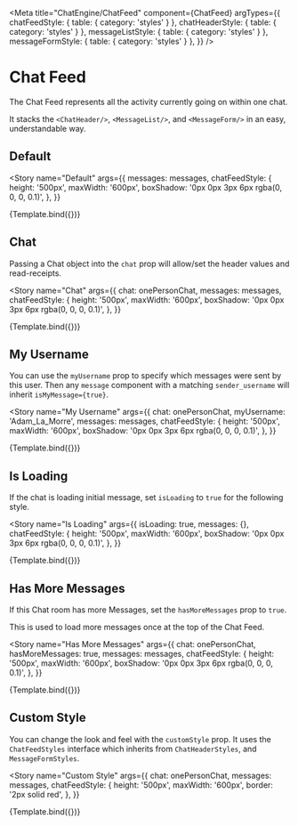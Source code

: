 

<Meta
  title="ChatEngine/ChatFeed"
  component={ChatFeed}
  argTypes={{
    chatFeedStyle: { table: { category: 'styles' } },
    chatHeaderStyle: { table: { category: 'styles' } },
    messageListStyle: { table: { category: 'styles' } },
    messageFormStyle: { table: { category: 'styles' } },
  }}
/>


# Chat Feed

The Chat Feed represents all the activity currently going on within one chat.

It stacks the `<ChatHeader/>`, `<MessageList/>`, and `<MessageForm/>` in an easy, understandable way.

## Default

<Story
  name="Default"
  args={{
    messages: messages,
    chatFeedStyle: {
      height: '500px',
      maxWidth: '600px',
      boxShadow: '0px 0px 3px 6px rgba(0, 0, 0, 0.1)',
    },
  }}
>
  {Template.bind({})}
</Story>

<ArgsTable story="Default" />

## Chat

Passing a Chat object into the `chat` prop will allow/set the header values and read-receipts.

<Story
  name="Chat"
  args={{
    chat: onePersonChat,
    messages: messages,
    chatFeedStyle: {
      height: '500px',
      maxWidth: '600px',
      boxShadow: '0px 0px 3px 6px rgba(0, 0, 0, 0.1)',
    },
  }}
>
  {Template.bind({})}
</Story>

## My Username

You can use the `myUsername` prop to specify which messages were sent by this user. Then any `message` component with a matching `sender_username` will inherit `isMyMessage={true}`.

<Story
  name="My Username"
  args={{
    chat: onePersonChat,
    myUsername: 'Adam_La_Morre',
    messages: messages,
    chatFeedStyle: {
      height: '500px',
      maxWidth: '600px',
      boxShadow: '0px 0px 3px 6px rgba(0, 0, 0, 0.1)',
    },
  }}
>
  {Template.bind({})}
</Story>

## Is Loading

If the chat is loading initial message, set `isLoading` to `true` for the following style.

<Story
  name="Is Loading"
  args={{
    isLoading: true,
    messages: {},
    chatFeedStyle: {
      height: '500px',
      maxWidth: '600px',
      boxShadow: '0px 0px 3px 6px rgba(0, 0, 0, 0.1)',
    },
  }}
>
  {Template.bind({})}
</Story>

## Has More Messages

If this Chat room has more Messages, set the `hasMoreMessages` prop to `true`.

This is used to load more messages once at the top of the Chat Feed.

<Story
  name="Has More Messages"
  args={{
    chat: onePersonChat,
    hasMoreMessages: true,
    messages: messages,
    chatFeedStyle: {
      height: '500px',
      maxWidth: '600px',
      boxShadow: '0px 0px 3px 6px rgba(0, 0, 0, 0.1)',
    },
  }}
>
  {Template.bind({})}
</Story>

## Custom Style

You can change the look and feel with the `customStyle` prop. It uses the `ChatFeedStyles` interface which inherits from `ChatHeaderStyles`, and `MessageFormStyles`.

<Story
  name="Custom Style"
  args={{
    chat: onePersonChat,
    messages: messages,
    chatFeedStyle: {
      height: '500px',
      maxWidth: '600px',
      border: '2px solid red',
    },
  }}
>
  {Template.bind({})}
</Story>

